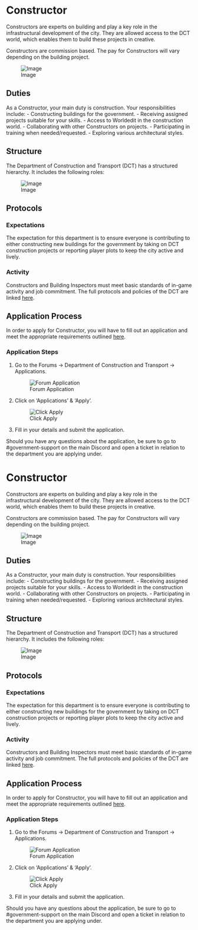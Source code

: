 <span id="constructor"></span>
= Constructor =

Constructors are experts on building and play a key role in the infrastructural development of the city. They are allowed access to the DCT world, which enables them to build these projects in creative.

Constructors are commission based. The pay for Constructors will vary depending on the building project.

<div class="figure">

[[File:https://media.discordapp.net/attachments/838356841217916989/1165658732093522091/2022-09-17_19.13.23.png?ex=6547a74a&is=6535324a&hm=5d33772337e2ab8e766c7d90732de37eb5572195f11b38e386e1be4fffe51797&=&width=1266&height=671|Image]]

</div>
<span id="duties"></span>
== Duties ==

As a Constructor, your main duty is construction. Your responsibilities include: - Constructing buildings for the government. - Receiving assigned projects suitable for your skills. - Access to Worldedit in the construction world. - Collaborating with other Constructors on projects. - Participating in training when needed/requested. - Exploring various architectural styles.

<span id="structure"></span>
== Structure ==

The Department of Construction and Transport (DCT) has a structured hierarchy. It includes the following roles:

<div class="figure">

[[File:https://media.discordapp.net/attachments/838356841217916989/1165660537615564840/2023-03-12_18.16.14.png?ex=6547a8f9&is=653533f9&hm=477610f9e2470b0d884fe8e6f3dc27cc1ea2aa6ef2a4c9f46753e859a9bc25b8&=&width=1266&height=671|Image]]

</div>
<span id="protocols"></span>
== Protocols ==

<span id="expectations"></span>
=== Expectations ===

The expectation for this department is to ensure everyone is contributing to either constructing new buildings for the government by taking on DCT construction projects or reporting player plots to keep the city active and lively.

<span id="activity"></span>
=== Activity ===

Constructors and Building Inspectors must meet basic standards of in-game activity and job commitment. The full protocols and policies of the DCT are linked [https://www.democracycraft.net/forums/information-policy.43/ here].

<span id="application-process"></span>
== Application Process ==

In order to apply for Constructor, you will have to fill out an application and meet the appropriate requirements outlined [https://www.democracycraft.net/threads/application-information.8/ here].

<span id="application-steps"></span>
=== Application Steps ===

<ol style="list-style-type: decimal;">
<li><p>Go to the Forums -&gt; Department of Construction and Transport -&gt; Applications.</p>
<div class="figure">

[[File:https://i.imgur.com/5FIdjZk.png|Forum Application]]

</div></li>
<li><p>Click on ‘Applications’ &amp; ‘Apply’.</p>
<div class="figure">

[[File:https://i.imgur.com/CDWowgw.png|Click Apply]]

</div></li>
<li><p>Fill in your details and submit the application.</p></li></ol>

Should you have any questions about the application, be sure to go to #government-support on the main Discord and open a ticket in relation to the department you are applying under.

<span id="constructor-1"></span>
= Constructor =

Constructors are experts on building and play a key role in the infrastructural development of the city. They are allowed access to the DCT world, which enables them to build these projects in creative.

Constructors are commission based. The pay for Constructors will vary depending on the building project.

<div class="figure">

[[File:https://media.discordapp.net/attachments/838356841217916989/1165658732093522091/2022-09-17_19.13.23.png?ex=6547a74a&is=6535324a&hm=5d33772337e2ab8e766c7d90732de37eb5572195f11b38e386e1be4fffe51797&=&width=1266&height=671|Image]]

</div>
<span id="duties-1"></span>
== Duties ==

As a Constructor, your main duty is construction. Your responsibilities include: - Constructing buildings for the government. - Receiving assigned projects suitable for your skills. - Access to Worldedit in the construction world. - Collaborating with other Constructors on projects. - Participating in training when needed/requested. - Exploring various architectural styles.

<span id="structure-1"></span>
== Structure ==

The Department of Construction and Transport (DCT) has a structured hierarchy. It includes the following roles:

<div class="figure">

[[File:https://media.discordapp.net/attachments/838356841217916989/1165660537615564840/2023-03-12_18.16.14.png?ex=6547a8f9&is=653533f9&hm=477610f9e2470b0d884fe8e6f3dc27cc1ea2aa6ef2a4c9f46753e859a9bc25b8&=&width=1266&height=671|Image]]

</div>
<span id="protocols-1"></span>
== Protocols ==

<span id="expectations-1"></span>
=== Expectations ===

The expectation for this department is to ensure everyone is contributing to either constructing new buildings for the government by taking on DCT construction projects or reporting player plots to keep the city active and lively.

<span id="activity-1"></span>
=== Activity ===

Constructors and Building Inspectors must meet basic standards of in-game activity and job commitment. The full protocols and policies of the DCT are linked [https://www.democracycraft.net/forums/information-policy.43/ here].

<span id="application-process-1"></span>
== Application Process ==

In order to apply for Constructor, you will have to fill out an application and meet the appropriate requirements outlined [https://www.democracycraft.net/threads/application-information.8/ here].

<span id="application-steps-1"></span>
=== Application Steps ===

<ol style="list-style-type: decimal;">
<li><p>Go to the Forums -&gt; Department of Construction and Transport -&gt; Applications.</p>
<div class="figure">

[[File:https://i.imgur.com/5FIdjZk.png|Forum Application]]

</div></li>
<li><p>Click on ‘Applications’ &amp; ‘Apply’.</p>
<div class="figure">

[[File:https://i.imgur.com/CDWowgw.png|Click Apply]]

</div></li>
<li><p>Fill in your details and submit the application.</p></li></ol>

Should you have any questions about the application, be sure to go to #government-support on the main Discord and open a ticket in relation to the department you are applying under.
